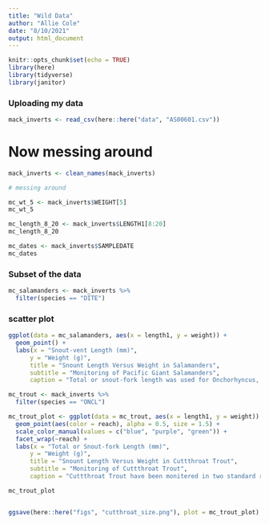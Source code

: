 ```yaml
---
title: "Wild Data"
author: "Allie Cole"
date: "8/10/2021"
output: html_document
---
```


```r
knitr::opts_chunk$set(echo = TRUE)
library(here)
library(tidyverse)
library(janitor)
```


### Uploading my data 

```r
mack_inverts <- read_csv(here::here("data", "AS00601.csv"))
```

# Now messing around 

```r
mack_inverts <- clean_names(mack_inverts)

# messing around 

mc_wt_5 <- mack_inverts$WEIGHT[5]
mc_wt_5

mc_length_8_20 <- mack_inverts$LENGTH1[8:20]
mc_length_8_20

mc_dates <- mack_inverts$SAMPLEDATE
mc_dates
```

### Subset of the data

```r
mc_salamanders <- mack_inverts %>% 
  filter(species == "DITE")
```

### scatter plot 

```r
ggplot(data = mc_salamanders, aes(x = length1, y = weight)) +
  geom_point() +
  labs(x = "Snout-vent Length (mm)", 
      y = "Weight (g)", 
      title = "Snount Length Versus Weight in Salamanders", 
      subtitle = "Monitoring of Pacific Giant Salamanders",
      caption = "Total or snout-fork length was used for Onchorhyncus, while snout-vent was used for Dicamptodon. The total weight was used for each individual salamander, but none taken after 1999")
```



```r
mc_trout <- mack_inverts %>% 
  filter(species == "ONCL")

mc_trout_plot <- ggplot(data = mc_trout, aes(x = length1, y = weight)) +
  geom_point(aes(color = reach), alpha = 0.5, size = 1.5) +
  scale_color_manual(values = c("blue", "purple", "green")) +
  facet_wrap(~reach) +
  labs(x = "Total or Snout-fork Length (mm)", 
      y = "Weight (g)", 
      title = "Snount Length Versus Weight in Cuttthroat Trout", 
      subtitle = "Monitoring of Cuttthroat Trout",
      caption = "Cuttthroat Trout have been monitered in two standard reaches of Mack Creek in the H.J. Andrews Experimental Forest since 1987.")

mc_trout_plot


ggsave(here::here("figs", "cutthroat_size.png"), plot = mc_trout_plot)  
  
```





